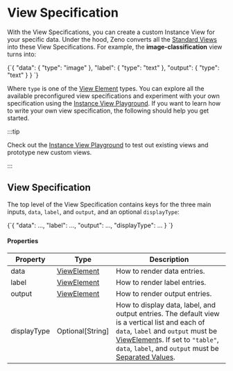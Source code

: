 
# View Specification

With the View Specifications, you can create a custom Instance View for your specific data.
Under the hood, Zeno converts all the [Standard Views](/docs/views/existing) into these View Specifications.
For example, the **image-classification** view turns into:

<CodeBlock language="json">
  {`{
  "data": {
    "type": "image"
  },
  "label": {
    "type": "text"
  },
  "output": {
    "type": "text"
  }
}
`}
</CodeBlock>

Where `type` is one of the [View Element](/docs/views/spec/other) types. You can explore all the available preconfigured view specifications and experiment with your own specification using the [Instance View Playground](https://hub.zenoml.com/playground).
If you want to learn how to write your own view specification, the following should help you get started.

:::tip

Check out the [Instance View Playground](https://hub.zenoml.com/playground) to test out existing views and prototype new custom views.

:::

## View Specification

The top level of the View Specification contains keys for the three main inputs, `data`, `label`, and `output`, and an optional `displayType`:

<CodeBlock language="json" title="View Specification">
  {`{
  "data": ...,
  "label": ...,
  "output": ...,
  "displayType": ...
}
`}
</CodeBlock>

#### Properties

| Property    | Type                                  | Description                                                                                                                                                                                                                                                                                          |
| ----------- | ------------------------------------- | ---------------------------------------------------------------------------------------------------------------------------------------------------------------------------------------------------------------------------------------------------------------------------------------------------- |
| data        | [ViewElement](/docs/views/spec/other) | How to render data entries.                                                                                                                                                                                                                                                                          |
| label       | [ViewElement](/docs/views/spec/other) | How to render label entries.                                                                                                                                                                                                                                                                         |
| output      | [ViewElement](/docs/views/spec/other) | How to render output entries.                                                                                                                                                                                                                                                                        |
| displayType | Optional[String]                      | How to display data, label, and output entries. The default view is a vertical list and each of `data`, `label` and `output` must be [ViewElement](/docs/views/spec/other)s. If set to `"table"`, `data`, `label`, and `output` must be [Separated Values](/docs/views/spec/other#separated-values). |

